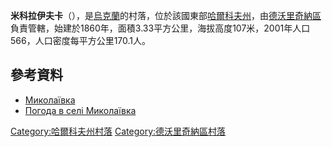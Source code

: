 {{coord|49|55|22|N|37|52|56|E|scale:100000_region:UA|display=title}}

'''米科拉伊夫卡'''（{{lang-uk|Миколаївка}}），是[[烏克蘭|烏克蘭]]的村落，位於該國東部[[哈爾科夫州|哈爾科夫州]]，由[[德沃里奇納區|德沃里奇納區]]負責管轄，始建於1860年，面積3.33平方公里，海拔高度107米，2001年人口566，人口密度每平方公里170.1人。

==參考資料==
*[http://w1.c1.rada.gov.ua/pls/z7502/A005?rdat1=09.01.2009&rf7571=32880 Миколаївка]{{dead link|date=2018年4月 |bot=InternetArchiveBot |fix-attempted=yes }}
* [http://weather.in.ua/ua/har'kovskaja/15540 Погода в селі Миколаївка] {{Wayback|url=http://weather.in.ua/ua/har%27kovskaja/15540 |date=20160323020943 }}

{{DEFAULTSORT:Миколаївка}}
[[Category:哈爾科夫州村落|Category:哈爾科夫州村落]]
[[Category:德沃里奇納區村落|Category:德沃里奇納區村落]]


{{Kharkiv-geo-stub}}